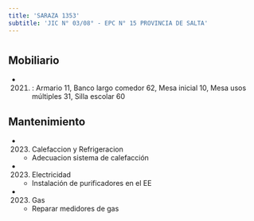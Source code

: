 ```yaml
---
title: 'SARAZA 1353'
subtitle: 'JIC N° 03/08° - EPC N° 15 PROVINCIA DE SALTA'
---
```


#


## Mobiliario

*  (2021) : Armario 11, Banco largo comedor 62, Mesa inicial 10, Mesa usos múltiples 31, Silla escolar 60 





## Mantenimiento

*  (2023) Calefaccion y Refrigeracion 
    + Adecuacion sistema de calefacción

*  (2023) Electricidad 
    + Instalación de purificadores en el EE

*  (2023) Gas 
    + Reparar medidores de gas



